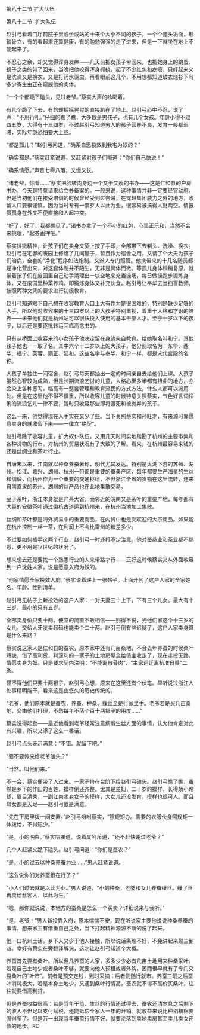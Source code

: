 

第八十二节 扩大队伍

第八十二节  扩大队伍

赵引弓看着门厅前院子里或坐或站的十来个大小不同的孩子，一个个蓬头垢面，形销骨立，有的看起来还算健康，有的勉勉强强的走了进来，但是一下就坐在地上不能起来了。

不忍心之余，却又觉得浑身发痒――几天前把女孩子带回来，也把她身上的跳蚤、虮子之类的带了回来，当晚把他咬得浑身抓挠，起了不少红包和疙瘩。只好起来又是洗澡又是换衣，又是打药水驱虫。再看眼前这几个，不用想都知道破衣烂衫下有多少寄生虫正在窥觊他的肉体。

“一个个都跪下磕头，见过老爷。”蔡实大声的吆喝着。

有几个跪了下去，有的却摇摇晃晃的直接趴在了地上。赵引弓心中不忍，说了声：“不用行礼。”仔细的瞧了瞧，大多数是男孩子，也有几个女孩。年龄小得不过四五岁，大得有十三四岁。不过赵引弓知道穷人的孩子营养不良，发育一般都迟滞，实际年龄恐怕要大上些。

“都是孤儿？”赵引弓问道，“确系自愿投效到我宅为奴的？”

“确实都是。”蔡实赶紧说道，又赶紧对孩子们喊道：“你们自己快说！”

“确系情愿。”声音七零八落，又慢又长。

“诸老爷，你看……”蔡实把脸转向身边一个又干又瘦的书办――这是仁和县的户房书办，今天是特意请来给立券备案的。一般来说，这种事情并非一定要经官动府，但是当初他们在接受培训的时候曾经受到过告诫，在穿越集团威力之外的地方，收留人口要很谨慎，因为当时专有一票歹人以此为业，很容易被搞得人财两空。情报员孤身在外又不便直接和人起冲突。

“好了，好了，我都瞧见了。”诸书办拿了一个不小的红包，心里正乐和，当然不会来挑眼，“起券画押吧。”

蔡实抖擞精神，让孩子们在卖身文契上按了手印，全部带下去剃头、洗澡、换衣。赵引弓在宅邸的废园上修缮了几间屋子，暂且作为宿舍之用。又请了个大夫为孩子们治病，全套的“净化”程序如法炮制。又派人专门照管。他携带来的十几名随员都是净化营出来，对这套体制并不陌生，无非是具体而微。等孤儿身体稍稍复原，就带着孩子们在废园里自己动手清理出一块空地来充当操场，每日做操跑步锻炼身体，又在废园里种菜养鸡，即锻炼身体又补充伙食。赵引弓让奉华去当扫盲教师，按照丙种文凭的要求进行初级教育。

赵引弓知道眼下自己想在收容教育人口上大有作为是很困难的，特别是缺少足够的人手。所以他对收容来的十三四岁以上的大孩子特别重视，着重于人格和学识的培养――未来他们就是杭州站可以很快投入使用的基本干部人才。至于十岁以下的孩子，以后还是要逐批转运回临高念书的。

只有从桥面上收容来的小女孩子他决定留在身边亲自教育。给她取名叫和宁。其他孩子他也一一取了名。其中六个十二岁以上的大孩子，他分别取名为：东华、西华、福宁、芙蓉、丽正、延和。这些名字与奉华、和宁一样，都是宋代宫殿的名称。

大孩子单独住一间宿舍，赵引弓每天都抽出一定的时间亲自去给他们上课。大孩子虽然心智较为成熟，但是长期流浪乞讨的儿童，人格心里多半都有扭曲的地方，亦会染上各种恶习。临高有一整套管理和教育流民的方式方法，什么人都可以派用处。但是在这里他不得不慎重，所以收容儿童的时候特意关照蔡实，气色好言词伶俐的流浪乞儿一律不要，暂时只收容那些即将饿死和被抛弃的孩子。

这么一来，他觉得现在人手实在又少了些。当下关照蔡实和孙旺才，有来源可靠愿意卖身的就收留下来――一律立“绝契”。

赵引弓除了收容儿童，扩大奴仆队伍，又用几天时间实地踏勘了杭州的主要市集和各种货物的行市。对杭州的贸易状况有了大致的了解。看来，在杭州最容易来钱的还是丝绸业和茶叶行业。

自唐宋以来，江南就以种桑养蚕著称，明代尤其发达。特别是太湖下游的苏州、湖州。松江、嘉兴、湖州、杭州一带都是重要的蚕桑产区，每年都要生产海量的生丝和绸缎，而杭州作为一个重要的交通枢纽，不但浙江全省的货物在这里流转，连来自南直隶的苏州、湖州的丝产品也在此地集散交易。

至于茶叶，浙江本身就是产茶大省，而邻近的皖南又是茶叶的重要产地，每年都有大量的安徽茶叶通过徽杭古道运到杭州来，在杭州当地加工集散。

丝绸和茶叶都是海外贸易中的重要商品，在内贸中也是受欢迎的大宗商品。如果能在杭州控制一丝一茶，在利润上不会比雷州的糖差多少。

不过要如何插手这两个行业，赵引弓一时还打不定注意。他对蚕桑业和茶业都不熟悉，更不用是17世纪的状况了。

想来想去还是要找一个熟悉行业的人来带路才行――正好这时候蔡实又从外面收容到一户沈姓人家，说是愿意入府为奴的。

“他家情愿全家投效入府。”蔡实说着递上一张帖子。上面开列了这户人家的全家姓名、年龄、性别清单。

赵引弓见帖子上新投效的这户人家：一对夫妻三十上下，下有三个儿女。最大有十三岁，最小的只有五岁。

全部卖身价只要十两。便宜的简直不敢相信――别得不说，光他们家这个十三岁的女儿，交给人牙发卖起码也能卖个二十两。赵引弓倒有些迟疑了，这户人家卖身算是什么来路？

蔡实说这家人是仁和县的蚕农，原本家中还有几亩桑地，不合去年养蚕的时候桑叶短缺，借了高利贷，利滚利的一家子的土地房屋全给债主收走了，现在走投无路，情愿卖身为奴。只是要求契内注明：“不能离散骨肉”、“主家远迁离杭准自赎”二条。

怪不得他们只要十两银子，赵引弓心想，原来在这里还有个伏笔。早听说过浙江人处事精明能干，看来这是由悠久的历史传统的。

“老爷，他们原本就是蚕农，养蚕、种桑、缫丝全是行家里手。老爷若是买几亩桑地，交由他们打理，不愁每年不落个百十两银子的用度……”

蔡实说得起劲――最近他看到老爷经常注意绸缎生丝方面的事情，认为他肯定对此有兴趣，所以又添了这么一番话。

赵引弓点头表示满意：“不错。就留下吧。”

“要不要传来给老爷磕头？”

“当然。叫他们来。”

不一会，蔡实便带了人过来。一家子挤在台阶下给赵引弓磕头。赵引弓瞧了瞧，虽然是乡下的作田的百姓，摸样倒还齐整。尤其是主妇，二十岁的摸样，长得娇小玲珑，眉目清秀，一副江南水乡女子的摸样，大女儿还没发育，摸样也很可人。而且母女都是天足――赵引弓很是满意。

“先在下房里拨一间安置。”赵引弓吩咐蔡实，“照规矩办。需要的衣服伙食照规矩一体拨给，不得短少。”

“是，小的明白。”蔡实哈腰道。说着又呵斥道，“还不赶快谢过老爷？”

几个人赶紧又跪下磕头。赵引弓问道：“你们是蚕农？”

“是，小的过去以种桑养蚕为业……”男人赶紧说道。

“这么说你们对养蚕很在行了？”

“小人们过去就是以此为业。”男人说道，“小的种桑，老婆和女儿养蚕缫丝。缫了丝再卖给丝客人，以此为生。”

“嗯，那你就说说，本地方的蚕桑是怎么一个买卖？详细说来与我听。”

“是，老爷！”男人新投靠入府，原本惴惴不安，现在听说家主要他说说种桑养蚕的事情，想来家主有借重自己之处，当下打起精神源源不断的说了起来。

他一口杭州土话，乡下人又少于他人接触，所以说话条理不好，不免讲起来颠三倒四。幸好有蔡实在旁翻译解说，这才让赵引弓知道个大概。

养蚕首先要有桑叶。所以但凡养蚕的人家，多多少少必有几亩土地用来种桑采叶。若是自己土地少或者桑叶不够，就要向他人预租或者外购。因而很早就有了专门交易桑叶的“叶市”。前者是预交定钱，到时采摘；后者则随行就市。养蚕三眠之后蚕叶消耗极大，若是本身土地少，又遇到桑叶行情高，蚕农就不得不高价买桑叶，往往就要借高利贷。

但是养蚕收益很高：若是当年干茧、生丝的行情还过得去，蚕农还清本息之后剩下的收入不但足以支付赋税，还能抵偿全家人一年的开销。就收益来说比种稻植棉要强得多了。但是万一出现当年蚕茧行情不好，就要沦落到卖地卖房甚至卖儿卖女还债的地步。RO

